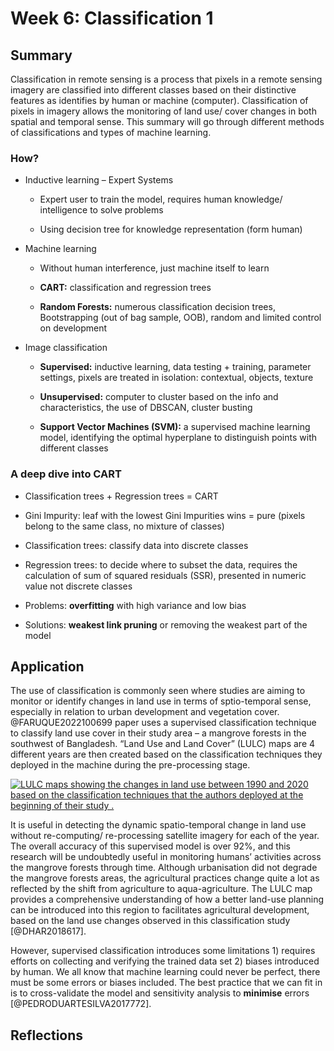 # Week 6: Classification 1

## Summary

Classification in remote sensing is a process that pixels in a remote sensing imagery are classified into different classes based on their distinctive features as identifies by human or machine (computer). Classification of pixels in imagery allows the monitoring of land use/ cover changes in both spatial and temporal sense. This summary will go through different methods of classifications and types of machine learning.

### How?

-   Inductive learning -- Expert Systems

    -   Expert user to train the model, requires human knowledge/ intelligence to solve problems

    -   Using decision tree for knowledge representation (form human)

-   Machine learning

    -   Without human interference, just machine itself to learn

    -   **CART:** classification and regression trees

    -   **Random Forests:** numerous classification decision trees, Bootstrapping (out of bag sample, OOB), random and limited control on development

-   Image classification

    -   **Supervised:** inductive learning, data testing + training, parameter settings, pixels are treated in isolation: contextual, objects, texture

    -   **Unsupervised:** computer to cluster based on the info and characteristics, the use of DBSCAN, cluster busting

    -   **Support Vector Machines (SVM):** a supervised machine learning model, identifying the optimal hyperplane to distinguish points with different classes

### A deep dive into CART

-   Classification trees + Regression trees = CART

-   Gini Impurity: leaf with the lowest Gini Impurities wins = pure (pixels belong to the same class, no mixture of classes)

-   Classification trees: classify data into discrete classes

-   Regression trees: to decide where to subset the data, requires the calculation of sum of squared residuals (SSR), presented in numeric value not discrete classes

-   Problems: **overfitting** with high variance and low bias

-   Solutions: **weakest link pruning** or removing the weakest part of the model

## Application

The use of classification is commonly seen where studies are aiming to monitor or identify changes in land use in terms of sptio-temporal sense, especially in relation to urban development and vegetation cover. @FARUQUE2022100699 paper uses a supervised classification technique to classify land use cover in their study area -- a mangrove forests in the southwest of Bangladesh. "Land Use and Land Cover" (LULC) maps are 4 different years are then created based on the classification techniques they deployed in the machine during the pre-processing stage.

[![LULC maps showing the changes in land use between 1990 and 2020 based on the classification techniques that the authors deployed at the beginning of their study .](images/LULC.jpg)](LULC)

It is useful in detecting the dynamic spatio-temporal change in land use without re-computing/ re-processing satellite imagery for each of the year. The overall accuracy of this supervised model is over 92%, and this research will be undoubtedly useful in monitoring humans' activities across the mangrove forests through time. Although urbanisation did not degrade the mangrove forests areas, the agricultural practices change quite a lot as reflected by the shift from agriculture to aqua-agriculture. The LULC map provides a comprehensive understanding of how a better land-use planning can be introduced into this region to facilitates agricultural development, based on the land use changes observed in this classification study [@DHAR2018617].

However, supervised classification introduces some limitations 1) requires efforts on collecting and verifying the trained data set 2) biases introduced by human. We all know that machine learning could never be perfect, there must be some errors or biases included. The best practice that we can fit in is to cross-validate the model and sensitivity analysis to **minimise** errors [@PEDRODUARTESILVA2017772].

## Reflections
